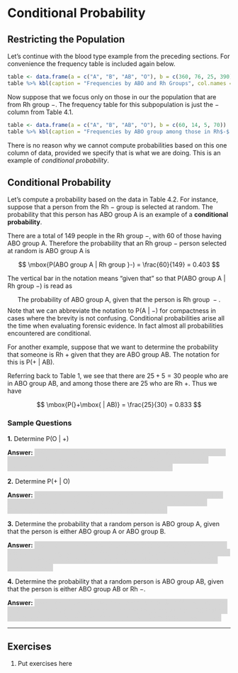 # Conditional Probability

## Restricting the Population

Let's continue with the blood type example from the preceding sections.  For
convenience the frequency table is included again below.

```r
table <- data.frame(a = c("A", "B", "AB", "O"), b = c(360, 76, 25, 390), d = c(60, 14, 5, 70))
table %>% kbl(caption = "Frequencies by ABO and Rh Groups", col.names = c("Group", "$+$", "$-$")) %>% kable_styling(full_width = FALSE)
```

Now suppose that we focus only on those in our the population that are from Rh group
$-$.  The frequency table for this subpopulation is just the $-$ column from 
Table 4.1.

```r
table <- data.frame(a = c("A", "B", "AB", "O"), b = c(60, 14, 5, 70))
table %>% kbl(caption = "Frequencies by ABO group among those in Rh$-$ group", col.names = c("Group", "$-$")) %>% kable_styling(full_width = FALSE)
```


There is no reason why we cannot compute probabilities based on this one column
of data, provided we specify that is what we are doing.  This is an example of
*conditional probability*.

## Conditional Probability

Let's compute a probability based on the data in Table 4.2.  For instance, suppose
that a person from the Rh $-$ group is selected at random.
The probability that this person has ABO group A is an 
example of a **conditional probability**.  

There are a total of 149 people in the
Rh group $-$, with 60 of those having ABO group A.
Therefore the probability that an Rh group $-$ person selected at random is 
ABO group A is

$$
\mbox{P(ABO group A | Rh group }-) = \frac{60}{149} = 0.403
$$

The vertical bar in the notation means "given that" 
so that $\mbox{P(ABO group A | Rh group }-)$ is read as 

$$
\mbox{The probability of ABO group A, given that the person is Rh group }-.
$$
Note that we can abbreviate the notation to
$\mbox{P(A | }-)$ for compactness in cases where the brevity is not confusing.
Conditional probabilities arise all the time when evaluating forensic evidence.
In fact almost all probabilities encountered are conditional.

For another example, suppose that we want to determine 
the probability that someone is Rh $+$ given that they are ABO group AB.
The notation for this is P($+$ | AB). 

Referring back to Table 1, we see that there are $25 + 5 = 30$ people 
who are in ABO group AB, and among those there are 25 who are Rh $+$.
Thus we have

$$
\mbox{P(}+\mbox{ | AB)} = \frac{25}{30} = 0.833
$$

### Sample Questions

<style>
hide {
  background-color: #d6d6d6;
  color: #d6d6d6;
}
hide:hover {
  background-color: white;
  color: black;
}
</style>

**1.** Determine $\mbox{P(O | }+)$

**Answer:** <hide>From Table 1 we see that there are a total of
$360 + 76 + 25 + 390 = 851$ in the Rh $+$ group.  Among these are
390 that are ABO group O.  Therefore 
$\mbox{P(O | }+) = \frac{390}{851} = 0.458$.<hide>

**2.** Determine $\mbox{P(+ | O})$

**Answer:** <hide>From Table 1 we see that there are a total of
$390 + 70 = 460$ that are ABO group O.  Among these are
390 that are Rh $+$.  Thus we have 
$\mbox{P(}+\mbox{ | O)} = \frac{390}{460} = 0.848$.<hide>

**3.** Determine the probability that a random person is ABO group A, given that
the person is either ABO group A or ABO group B.
   
**Answer:** <hide>From Table 1 we see that there are a total of
$360 + 60 + 76 + 14 = 510$ that are ABO group A or ABO group B.  Among these are
$360 + 60 = 420$ that are ABO group A.  Thus we have 
$\mbox{P(A | A or B)} = \frac{420}{510} = 0.824$.<hide>

**4.** Determine the probability that a random person is ABO group AB, given that
the person is either ABO group AB or Rh $-$.
   
**Answer:** <hide>From Table 1 we see that there are a total of
$60 + 14 + 5 + 70 + 25 = 174$ that are ABO group AB or Rh $-$.  Among these are
$25 + 5 = 30$ that are ABO group AB.  Thus we have 
P(AB | AB or $-$) = $\frac{30}{174}$ = 0.172.<hide>

---

## Exercises

1. $\text{Put exercises here}$
